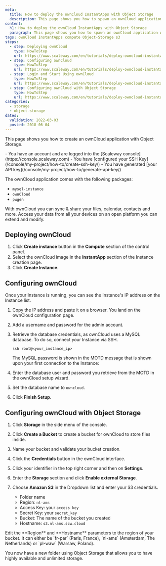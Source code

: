 ```yaml
---
meta:
  title: How to deploy the ownCloud InstantApps with Object Storage
  description: This page shows you how to spawn an ownCloud application with Object Storage.
content:
  h1: How to deploy the ownCloud InstantApps with Object Storage
  paragraph: This page shows you how to spawn an ownCloud application with Object Storage.
tags: ownCloud InstantApps compute Object-Storage s3
steps:
  - step: Deploying ownCloud
    type: HowToStep
    url: https://www.scaleway.com/en/tutorials/deploy-owncloud-instantapps-s3/#Deploying-ownCloud
  - step: Configuring ownCloud
    type: HowToStep
    url: https://www.scaleway.com/en/tutorials/deploy-owncloud-instantapps-s3/#Configuring-ownCloud
  - step: Login and Start Using ownCloud
    type: HowToStep
    url: https://www.scaleway.com/en/tutorials/deploy-owncloud-instantapps-s3/#Login-and-Start-Using-ownCloud
  - step: Configuring ownCloud with Object Storage
    type: HowToStep
    url: https://www.scaleway.com/en/tutorials/deploy-owncloud-instantapps-s3/#Configuring-ownCloud-with-Object-Storage
categories:
  - storage
  - object-storage
dates:
  validation: 2022-03-03
  posted: 2018-06-04
---
```


This page shows you how to create an ownCloud application with Object Storage.

<Message type="requirement">
- You have an account and are logged into the [Scaleway console](https://console.scaleway.com)
- You have [configured your SSH Key](/console/my-project/how-to/create-ssh-key/)
- You have generated [your API key](/console/my-project/how-to/generate-api-key/)
</Message>

The ownCloud application comes with the following packages:

  - `mysql-instance`
  - `ownCloud`
  - `pwgen`

With ownCloud you can sync & share your files, calendar, contacts and more. Access your data from all your devices on an open platform you can extend and modify.

## Deploying ownCloud

1. Click **Create instance** button in the **Compute** section of the control panel.
    <Lightbox src="scaleway-nc-create-server.webp" alt="" />
2. Select the ownCloud image in the **InstantApp** section of the Instance creation page.
    <Lightbox src="scaleway-nc-owncloud.webp" alt="" />
3. Click **Create Instance**.

## Configuring ownCloud

Once your Instance is running, you can see the Instance's IP address on the Instance list. 

1. Copy the IP address and paste it on a browser.
You land on the ownCloud configuration page.
    <Lightbox src="scaleway-owncloud-installation.webp" alt="" />
2. Add a username and password for the admin account.
3. Retrieve the database credentials, as ownCloud uses a MySQL database. To do so, connect your Instance via SSH.
    ```
    ssh root@<your_instance_ip>
    ```

    The MySQL password is shown in the MOTD message that is shown upon your first connection to the Instance:
    
    <Lightbox src="scaleway-owncloud-database.webp" alt="" />
4. Enter the database user and password you retrieve from the MOTD in the ownCloud setup wizard.
5. Set the database name to `owncloud`.
6. Click **Finish Setup**.

## Configuring ownCloud with Object Storage

1. Click **Storage** in the side menu of the console.
2. Click **Create a Bucket** to create a bucket for ownCloud to store files inside.
3. Name your bucket and validate your bucket creation.
4. Click the **Credentials** button in the ownCloud interface.
5. Click your identifier in the top right corner and then on **Settings**.
6. Enter the **Storage** section and click **Enable external Storage**.
7. Choose **Amazon S3** in the Dropdown list and enter your S3 credentials.
    <Lightbox src="scaleway-owncloud-configure-s3.webp" alt="" />

    - Folder name
    - Region: `nl-ams`
    - Access Key: your `access key`
    - Secret Key: your `secret_key`
    - Bucket: The name of the bucket you created
    - Hostname: `s3.nl-ams.scw.cloud`

<Message type="important">
Edit the **Region** and **Hostname** parameters to the region of your bucket. It can either be `fr-par` (Paris, France), `nl-ams` (Amsterdam, The Netherlands) or `pl-waw` (Warsaw, Poland).
</Message>

You now have a new folder using Object Storage that allows you to have highly available and unlimited storage.
